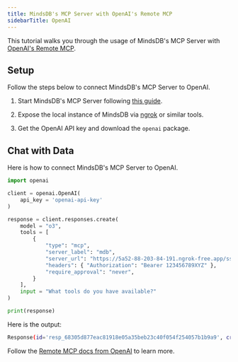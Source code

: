 ```yaml
---
title: MindsDB's MCP Server with OpenAI's Remote MCP
sidebarTitle: OpenAI
---
```


This tutorial walks you through the usage of MindsDB's MCP Server with [OpenAI's Remote MCP](https://platform.openai.com/docs/guides/tools-remote-mcp).

## Setup

Follow the steps below to connect MindsDB's MCP Server to OpenAI.

1. Start MindsDB's MCP Server following [this guide](/mcp/usage).

2. Expose the local instance of MindsDB via [ngrok](https://ngrok.com/) or similar tools.

2. Get the OpenAI API key and download the `openai` package.

## Chat with Data

Here is how to connect MindsDB's MCP Server to OpenAI.

```python
import openai

client = openai.OpenAI(
    api_key = 'openai-api-key'
)

response = client.responses.create(
    model = "o3",
    tools = [
        {
            "type": "mcp",
            "server_label": "mdb",
            "server_url": "https://5a52-88-203-84-191.ngrok-free.app/sse",
            "headers": { "Authorization": "Bearer 123456789XYZ" },
            "require_approval": "never",
        }
    ],
    input = "What tools do you have available?"
)

print(response)
```

Here is the output:

```bash
Response(id='resp_68305d877eac81918e05a35beb23c40f054f254057b1b9a9', created_at=1748000135.0, error=None, incomplete_details=None, instructions=None, metadata={}, model='o3-2025-04-16', object='response', output=[McpListTools(id='mcpl_68305d87913c8191ade2e249dc9a7cce054f254057b1b9a9', server_label='mdb', tools=[McpListToolsTool(input_schema={'properties': {'query': {'title': 'Query', 'type': 'string'}, 'context': {'anyOf': [{'type': 'object'}, {'type': 'null'}], 'default': None, 'title': 'Context'}}, 'required': ['query'], 'title': 'queryArguments', 'type': 'object'}, name='query', annotations=None, description='\n    Execute a SQL query against MindsDB\n\n    Args:\n        query: The SQL query to execute\n        context: Optional context parameters for the query\n\n    Returns:\n        Dict containing the query results or error information\n    '), McpListToolsTool(input_schema={'properties': {}, 'title': 'list_databasesArguments', 'type': 'object'}, name='list_databases', annotations=None, description='\n    List all databases in MindsDB along with their tables\n\n    Returns:\n        Dict containing the list of databases and their tables\n    ')], type='mcp_list_tools', error=None), ResponseReasoningItem(id='rs_68305d8c00c08191964ba4e0b011f98a054f254057b1b9a9', summary=[], type='reasoning', encrypted_content=None, status=None), ResponseOutputMessage(id='msg_68305d8ee2cc8191966e94f464677dab054f254057b1b9a9', content=[ResponseOutputText(annotations=[], text='I currently have access to two kinds of tools:\n\n1. Image Input  \n   • I can receive an image along with your message and analyze the visible content (objects, text, layout, etc.) to help answer questions or perform tasks related to the image.\n\n2. MindsDB SQL Tools  \n   • mcp_mdb.list_databases – Lists the databases and tables that are registered in the MindsDB environment.  \n   • mcp_mdb.query – Lets me run SQL queries against those databases and return the results to you.\n\nLet me know if you’d like me to use either of these tools!', type='output_text')], role='assistant', status='completed', type='message')], parallel_tool_calls=True, temperature=1.0, tool_choice='auto', tools=[Mcp(server_label='mdb', server_url='https://5a52-88-203-84-191.ngrok-free.app/<redacted>', type='mcp', allowed_tools=None, headers={'Authorization': '<redacted>'}, require_approval='always')], top_p=1.0, background=False, max_output_tokens=None, previous_response_id=None, reasoning=Reasoning(effort='medium', generate_summary=None, summary=None), service_tier='default', status='completed', text=ResponseTextConfig(format=ResponseFormatText(type='text')), truncation='disabled', usage=ResponseUsage(input_tokens=136, input_tokens_details=InputTokensDetails(cached_tokens=0), output_tokens=192, output_tokens_details=OutputTokensDetails(reasoning_tokens=64), total_tokens=328), user=None, store=True)
```

Follow the [Remote MCP docs from OpenAI](https://platform.openai.com/docs/guides/tools-remote-mcp) to learn more.
